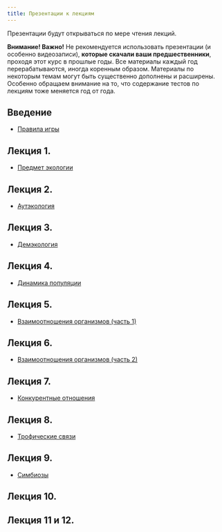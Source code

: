 ```yaml
---
title: Презентации к лекциям
---
```


Презентации будут открываться по мере чтения лекций.

**Внимание! Важно!**  Не рекомендуется использовать презентации (и особенно видеозаписи), **которые скачали ваши предшественники**, проходя этот курс в прошлые годы. Все материалы каждый год перерабатываются, иногда коренным образом. Материалы по некоторым темам могут быть существенно дополнены и расширены. Особенно обращаем внимание на то, что содержание тестов по лекциям тоже меняется год от года. 


<!-- Версия для биологов -->

## Введение

- [Правила игры](Presentations/Lecture Introduction.pdf)

## Лекция 1.

- [Предмет экологии](Presentations//Lecture 1 Предмет экологии.pdf)

## Лекция 2.

- [Аутэкология](Presentations//Lecture 2 Аутэкология .pdf)


## Лекция 3.

- [Демэкология](Presentations//Lecture 3 Популяция и ее структура.pdf)


## Лекция 4.

- [Динамика популяции](Presentations//Lecture 4 Динамика популяции.pdf)


## Лекция 5.

- [Взаимоотношения организмов (часть 1)](Presentations//Lecture 5 Симфизиология.pdf)


## Лекция 6.

- [Взаимоотношения организмов (часть 2)](Presentations//Lecture 6 Классификация отношений.pdf)

## Лекция 7.

- [Конкурентные отношения](Presentations//Lecture 7 Конкуренция.pdf)


## Лекция 8.

- [Трофические связи](Presentations//Lecture 8 Трофические связи.pdf)



## Лекция 9.

- [Симбиозы](Presentations//Lecture 9 Симбиозы.pdf)



## Лекция 10.

<!-- - [Структура сообщества](Presentations//Lecture 10 Структура сообщества.pdf) -->


## Лекция 11 и 12.

<!-- - [Экосистемы и сукцессии](Presentations//Lecture 11 Экосистема19.pdf) -->


<!-- - [Экосистемы хорологические единицы](Presentations//Lecture 13 Экосистемы хорологические единицы.pdf) -->


<!-- ## Презентация для семинара по теме "Температура и живые системы" -->

<!-- - [Температура](Presentations//Temperature living systems.pdf) -->


<!-- ## Презентация для семинара по теме "Экологические группировки гидробионтов" -->

<!-- - [Экологические группировки гидробионтов](Presentations//Экологические группы гидробионтов Презентация к семинару Чернова 2022.pdf) -->





<!-- Версия для биотехнологов -->

<!-- ## Введение -->

<!-- - [Правила игры](Presentations/Lecture Introduction (биотехнологи).pdf) -->

<!-- ## Лекция 1. Предмет экологии. -->

<!-- - [Предмет экологии](Presentations//Введение в ОТС. Суть экологии (биотехнологи).pdf) -->

<!-- ## Лекция 2. Аутоэкология. -->

<!-- - [Аутэкология](Presentations/Аутэкология (биотехнологи).pdf) -->



<!-- ## Лекция 3. Структура популяций. -->

<!-- - [Демэкология](Presentations//Популяции и их структура (биотехнологи).pdf) -->


<!-- ## Лекция 4. Динамика популяций. -->


<!-- - [Динамика популяции](Presentations//Динамика популяции (биотехнологи).pdf) -->


<!-- ## Лекции 5-6. Взаимоотношения организмов. -->

<!-- - [Взаимоотношения организмов. Часть 1.](Presentations//05_06_Взаимоотношения организмов (биотехнологи).pdf) -->

<!-- **Дополнительные материалы** -->

<!-- - [Классификация симфизиологических связей (по В. Н. Белемишеву)](Presentations//Lecture 5 Взаимоотношения часть 1.pdf) -->

<!-- - [Видео лекции про симфизиологические связи](https://drive.google.com/file/d/1qkhwZqhE-mmFarFXI5Vgyts-hiCnNuA4/view?usp=sharing) -->

<!-- - [Симбиозы](Presentations//Lecture 9 Симбиозы.pdf) -->
<!-- - [Симбиозы. Видео](https://drive.google.com/file/d/1ikI8bSG5vgUVa_CZpeQvYBeJ8jqUoKk0/view?usp=sharing) -->



<!-- ## Лекция 6. Трофические связи. -->

<!-- - [Трофические связи](Presentations//Трофические связи (биотехнологи).pdf) -->



<!-- ## Лекция 7. Конкурентные отношения и структура сообществ. -->

<!-- - [Конкуренция, экологические ниши и структура сообществ](Presentations//07_Конкуренция и структура сообществ (биотехнологи).pdf) -->


<!-- ## Лекции 8. Струкутра и динамика экосистем -->


<!-- - [Структура и динамика экоситсем](Presentations//08_Структура и динамика экосистем (биотехнологи).pdf) -->

<!-- - [Глобальные круговороты (дополнительные материалы)](Presentations//Биогеохимические циклы (биотехнологи).pdf) -->



<!-- ## Лекция 8. -->


<!-- - [Структура и динамика сообщества](Presentations//Структура и динамика сообществ (биотехнологи).pdf) -->



<!-- ## Лекция 7. -->

<!-- - [Конкурентные отношения](Presentations//Lecture 7 Конкуренция.pdf) -->


<!-- ## Лекция 8. -->

<!-- - [Трофические связи](Presentations//Lecture 8 Трофические отношения.pdf) -->



<!-- ## Лекция 9. -->

<!-- - [Симбиозы](Presentations//Lecture 9 Симбиозы.pdf) -->



<!-- ## Лекция 10. -->

<!-- - [Структура сообщества](Presentations//Lecture 10 Структура сообщества.pdf) -->


<!-- ## Лекция 11 и 12. -->

<!-- - [Экосистемы и сукцессии](Presentations//Lecture 11 Экосистема19.pdf) -->


<!-- - [Экосистемы хорологические единицы](Presentations//Lecture 13 Экосистемы хорологические единицы.pdf) -->


<!-- ## Презентация для семинара по теме "Температура и живые системы" -->

<!-- - [Температура](Presentations//Temperature living systems.pdf) -->






